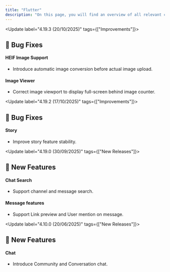 ```yaml
---
title: "Flutter"
description: "On this page, you will find an overview of all relevant changes to the Social Plus UIKit"
---
```



<Update label="4.19.3  (20/10/2025)" tags={["Improvements"]}>
  ## 🐞 Bug Fixes
  
  #### HEIF Image Support
  - Introduce automatic image conversion before actual image upload.

  #### Image Viewer 
  - Correct image viewport to display full-screen behind image counter.

</Update>


<Update label="4.19.2  (17/10/2025)" tags={["Improvements"]}>
  ## 🐞 Bug Fixes
  
  #### Story
  - Improve story feature stability.

</Update>

<Update label="4.19.0  (30/09/2025)" tags={["New Releases"]}>
  ## 🚀 New Features
  #### Chat Search
  - Support channel and message search.

  #### Message features
  - Support Link preview and User mention on message.
</Update>


<Update label="4.10.0  (20/06/2025)" tags={["New Releases"]}>
  ## 🚀 New Features
  #### Chat
  - Introduce Community and Conversation chat.
</Update>